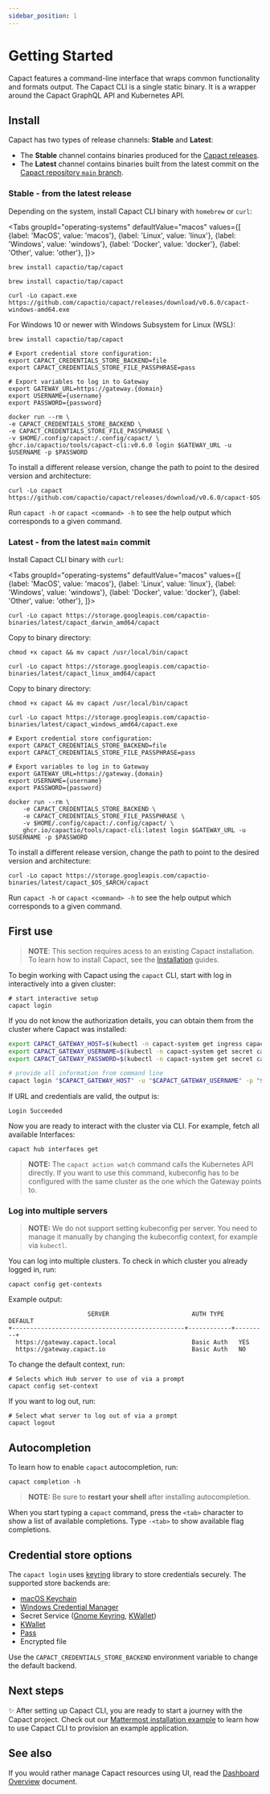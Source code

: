 ```yaml
---
sidebar_position: 1
---
```


# Getting Started

Capact features a command-line interface that wraps common functionality and formats output. The Capact CLI is a single static binary. It is a wrapper around the Capact GraphQL API and Kubernetes API.

## Install

Capact has two types of release channels: **Stable** and **Latest**:

- The **Stable** channel contains binaries produced for the [Capact releases](https://github.com/capactio/capact/releases).
- The **Latest** channel contains binaries built from the latest commit on the [Capact repository `main` branch](https://github.com/capactio/capact/commits/main).

### Stable - from the latest release

Depending on the system, install Capact CLI binary with `homebrew` or `curl`:


<Tabs
	groupId="operating-systems"
	defaultValue="macos"
	values={[
		{label: 'MacOS', value: 'macos'},
		{label: 'Linux', value: 'linux'},
		{label: 'Windows', value: 'windows'},
		{label: 'Docker', value: 'docker'},
		{label: 'Other', value: 'other'},
	]}>
<TabItem value="macos">

```shell
brew install capactio/tap/capact
```

</TabItem>
<TabItem value="linux">

```shell
brew install capactio/tap/capact
```

</TabItem>
<TabItem value="windows">

```shell
curl -Lo capact.exe https://github.com/capactio/capact/releases/download/v0.6.0/capact-windows-amd64.exe
```

For Windows 10 or newer with Windows Subsystem for Linux (WSL):
```shell
brew install capactio/tap/capact
```

</TabItem>
<TabItem value="docker">

```shell
# Export credential store configuration:
export CAPACT_CREDENTIALS_STORE_BACKEND=file
export CAPACT_CREDENTIALS_STORE_FILE_PASSPHRASE=pass

# Export variables to log in to Gateway
export GATEWAY_URL=https://gateway.{domain}
export USERNAME={username}
export PASSWORD={password}

docker run --rm \
-e CAPACT_CREDENTIALS_STORE_BACKEND \
-e CAPACT_CREDENTIALS_STORE_FILE_PASSPHRASE \
-v $HOME/.config/capact:/.config/capact/ \
ghcr.io/capactio/tools/capact-cli:v0.6.0 login $GATEWAY_URL -u $USERNAME -p $PASSWORD
```

</TabItem>
<TabItem value="other">

To install a different release version, change the path to point to the desired version and architecture:

```shell
curl -Lo capact https://github.com/capactio/capact/releases/download/v0.6.0/capact-$OS-$ARCH
```

</TabItem>
</Tabs>

Run `capact -h` or `capact <command> -h` to see the help output which corresponds to a given command.

### Latest - from the latest `main` commit

Install Capact CLI binary with `curl`:

<Tabs
	groupId="operating-systems"
	defaultValue="macos"
	values={[
		{label: 'MacOS', value: 'macos'},
		{label: 'Linux', value: 'linux'},
		{label: 'Windows', value: 'windows'},
		{label: 'Docker', value: 'docker'},
		{label: 'Other', value: 'other'},
	]}>
<TabItem value="macos">

```shell
curl -Lo capact https://storage.googleapis.com/capactio-binaries/latest/capact_darwin_amd64/capact
```

Copy to binary directory:

```shell
chmod +x capact && mv capact /usr/local/bin/capact
```

</TabItem>
<TabItem value="linux">

```shell
curl -Lo capact https://storage.googleapis.com/capactio-binaries/latest/capact_linux_amd64/capact
```


Copy to binary directory:

```shell
chmod +x capact && mv capact /usr/local/bin/capact
```

</TabItem>
<TabItem value="windows">

```shell
curl -Lo capact https://storage.googleapis.com/capactio-binaries/latest/capact_windows_amd64/capact.exe
```
</TabItem>
<TabItem value="docker">

```shell
# Export credential store configuration:
export CAPACT_CREDENTIALS_STORE_BACKEND=file
export CAPACT_CREDENTIALS_STORE_FILE_PASSPHRASE=pass

# Export variables to log in to Gateway
export GATEWAY_URL=https://gateway.{domain}
export USERNAME={username}
export PASSWORD={password}

docker run --rm \
	-e CAPACT_CREDENTIALS_STORE_BACKEND \
	-e CAPACT_CREDENTIALS_STORE_FILE_PASSPHRASE \
	-v $HOME/.config/capact:/.config/capact/ \
	ghcr.io/capactio/tools/capact-cli:latest login $GATEWAY_URL -u $USERNAME -p $PASSWORD
```

</TabItem>
<TabItem value="other">
To install a different release version, change the path to point to the desired version and architecture:

```shell
curl -Lo capact https://storage.googleapis.com/capactio-binaries/latest/capact_$OS_$ARCH/capact
```

</TabItem>
</Tabs>

Run `capact -h` or `capact <command> -h` to see the help output which corresponds to a given command.

## First use

> **NOTE**: This section requires acess to an existing Capact installation. To learn how to install Capact, see the [Installation](../installation/local.mdx) guides.

To begin working with Capact using the `capact` CLI, start with log in interactively into a given cluster:

```shell
# start interactive setup
capact login
```

If you do not know the authorization details, you can obtain them from the cluster where Capact was installed:
```bash
export CAPACT_GATEWAY_HOST=$(kubectl -n capact-system get ingress capact-gateway -ojsonpath='{.spec.rules[0].host}')
export CAPACT_GATEWAY_USERNAME=$(kubectl -n capact-system get secret capact-gateway -ogo-template='{{.data.username | base64decode }}')
export CAPACT_GATEWAY_PASSWORD=$(kubectl -n capact-system get secret capact-gateway -ogo-template='{{.data.password | base64decode}}')

# provide all information from command line
capact login "$CAPACT_GATEWAY_HOST" -u "$CAPACT_GATEWAY_USERNAME" -p "$CAPACT_GATEWAY_PASSWORD"
```

If URL and credentials are valid, the output is:

```shell
Login Succeeded
```

Now you are ready to interact with the cluster via CLI. For example, fetch all available Interfaces:

```shell
capact hub interfaces get
```

> **NOTE:** The `capact action watch` command calls the Kubernetes API directly. If you want to use this command, kubeconfig has to be configured with the same cluster as the one which the Gateway points to.

### Log into multiple servers

> **NOTE:** We do not support setting kubeconfig per server. You need to manage it manually by changing the kubeconfig context, for example via `kubectl`.

You can log into multiple clusters. To check in which cluster you already logged in, run:

```shell
capact config get-contexts
```

Example output:

```shell
                      SERVER                       AUTH TYPE    DEFAULT
+------------------------------------------------+------------+---------+
  https://gateway.capact.local                     Basic Auth   YES
  https://gateway.capact.io                        Basic Auth   NO
```

To change the default context, run:

```shell
# Selects which Hub server to use of via a prompt
capact config set-context
```

If you want to log out, run:

```shell
# Select what server to log out of via a prompt
capact logout
```

## Autocompletion

To learn how to enable `capact` autocompletion, run:

```shell
capact completion -h
```

> **NOTE:** Be sure to **restart your shell** after installing autocompletion.

When you start typing a `capact` command, press the `<tab>` character to show a list of available completions. Type `-<tab>` to show available flag completions.

## Credential store options

The `capact login` uses [keyring](https://github.com/99designs/keyring) library to store credentials securely. The supported store backends are:

* [macOS Keychain](https://support.apple.com/en-au/guide/keychain-access/welcome/mac)
* [Windows Credential Manager](https://support.microsoft.com/en-au/help/4026814/windows-accessing-credential-manager)
* Secret Service ([Gnome Keyring](https://wiki.gnome.org/Projects/GnomeKeyring), [KWallet](https://kde.org/applications/system/org.kde.kwalletmanager5))
* [KWallet](https://kde.org/applications/system/org.kde.kwalletmanager5)
* [Pass](https://www.passwordstore.org/)
* Encrypted file

Use the `CAPACT_CREDENTIALS_STORE_BACKEND` environment variable to change the default backend.

## Next steps

✨ After setting up Capact CLI, you are ready to start a journey with the Capact project. Check out our [Mattermost installation example](../example/mattermost-installation.md) to learn how to use Capact CLI to provision an example application.

## See also

If you would rather manage Capact resources using UI, read the [Dashboard Overview](../dashboard-ui/overview.md) document.